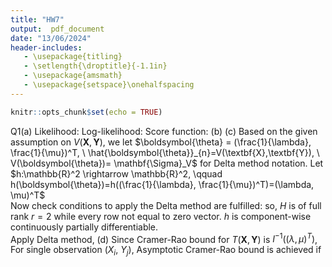 ```yaml
---
title: "HW7"
output:  pdf_document
date: "13/06/2024"
header-includes:
   - \usepackage{titling}
   - \setlength{\droptitle}{-1.1in}
   - \usepackage{amsmath}
   - \usepackage{setspace}\onehalfspacing
---
```


```r
knitr::opts_chunk$set(echo = TRUE)
```
Q1(a) Likelihood:\begin{align*}
L(\lambda,\mu)&=f(\textbf{x},\textbf{y} \mid \lambda,\mu)\\
&=f(x_1,\dots,x_m \mid \lambda)f(y_1,\dots,y_n \mid \mu) \qquad (\textbf{X},\textbf{Y} \ independent)\\
&=\prod_{i=1}^{m}f(x_i \mid \lambda)\prod_{j=1}^{n}f(y_j \mid \mu) \qquad \left( X_i \overset{i.i.d.}{\sim}Exp(\lambda), \ Y_j \overset{i.i.d.}{\sim}Exp(\mu) \right)
\end{align*}
Log-likelihood:\begin{align*}
l(\lambda,\mu)&=log \left( \prod_{i=1}^{m}f(x_i \mid \lambda)\prod_{j=1}^{n}f(y_j \mid \mu) \right)\\
&=\sum_{i=1}^{m}log \ f(x_i \mid \lambda)+\sum_{j=1}^{n}log \ f(y_j \mid \mu)\\
&=\sum_{i=1}^{m}log(\lambda \ exp(-\lambda x_i))+\sum_{j=1}^{n}log(\mu \ exp(-\mu y_j))\\
&=m \ log \ \lambda -\lambda m \bar{x}+n \ log \ \mu -\mu n \bar{y}
\end{align*}
Score function:\begin{align*}
s( \lambda,\mu \mid \textbf{x},\textbf{y} )&= \left( \frac{\partial l(\lambda,\mu)}{\partial \lambda}, \ \frac{\partial l(\lambda,\mu)}{\partial \mu} \right)^T\\
&= \left( \frac{m}{\lambda}-m \bar{x}, \ \frac{n}{\mu}-n \bar{y} \right) ^T \overset{!}{=}(0,0)^T\\
&\Leftrightarrow \begin{cases}
\frac{m}{\lambda}=m \bar{x} \\
\frac{n}{\mu}=n \bar{y} 
\end{cases}\\
\Rightarrow (\hat{\lambda}_{ML}, \ \hat{\mu}_{ML})^T&= \left( \frac{1}{\bar{X}}, \ \frac{1}{\bar{Y}} \right)^T
\end{align*}
(b)\begin{align*}
\mathbb{E}[V(\textbf{X},\textbf{Y})]&= \left( \mathbb{E} \left( \frac{1}{\hat{\lambda}_{ML}} \right), \ \mathbb{E} \left( \frac{1}{\hat{\mu}_{ML}} \right) \right) ^T\\
&= (\mathbb{E} (\bar{X}), \ \mathbb{E} (\bar{Y}))^T\\
&= \left( \frac{1}{m}\sum_{i=1}^{m} \mathbb{E}(X_i), \ \frac{1}{n}\sum_{j=1}^{n} \mathbb{E} (Y_j) \right) ^T\\
&= \left( \frac{1}{\lambda},\frac{1}{\mu} \right) ^T \qquad \left( X_i \overset{i.i.d.}{\sim}Exp(\lambda), \ Y_j \overset{i.i.d.}{\sim}Exp(\mu) \right) \\
Cov(V(\textbf{X},\textbf{Y}))&=Cov \left( \left( \frac{1}{\hat{\lambda}_{ML}}, \ \frac{1}{\hat{\mu}_{ML}} \right) ^T \right) \\
&=Cov(( \bar{X}, \  \bar{Y})^T)\\
&=\begin{pmatrix}
Var(\bar{X})&0\\
0&Var(\bar{Y})
\end{pmatrix}  \qquad (\textbf{X},\textbf{Y} \ independent) \\
&=\begin{pmatrix}
\frac{1}{m^2}Var(\sum_{i=1}^{m}X_i)&0\\
0&\frac{1}{n^2}Var(\sum_{j=1}^{n}Y_j)
\end{pmatrix}  \\
&=\begin{pmatrix}
\frac{1}{m\lambda^2}&0\\
0&\frac{1}{n\mu^2}
\end{pmatrix}  \qquad \left( X_i \overset{i.i.d.}{\sim}Exp(\lambda), \ Y_j \overset{i.i.d.}{\sim}Exp(\mu) \right)
\end{align*}
(c) Based on the given assumption on $V(\textbf{X},\textbf{Y})$, we let $\boldsymbol{\theta} = (\frac{1}{\lambda}, \frac{1}{\mu})^T, \   \hat{\boldsymbol{\theta}}_{n}=V(\textbf{X},\textbf{Y}), \ V(\boldsymbol{\theta})= \mathbf{\Sigma}_V$ for Delta method notation.
\begin{align*}
\begin{pmatrix}
\sqrt{m} &0\\
0& \sqrt{n}
\end{pmatrix} 
(\hat{\boldsymbol{\theta}}_{n}-\boldsymbol{\theta}) \xrightarrow{d} N_2(\boldsymbol{0},V(\boldsymbol{\theta}))
\end{align*}
Let $h:\mathbb{R}^2 \rightarrow \mathbb{R}^2, \qquad h(\boldsymbol{\theta})=h((\frac{1}{\lambda}, \frac{1}{\mu})^T)=(\lambda, \mu)^T$\
Now check conditions to apply the Delta method are fulfilled:
\begin{align*} 
H(\boldsymbol{\theta})&= \left( \frac{\partial h(\boldsymbol{\theta})}{\partial \lambda}, \ \frac{\partial h(\boldsymbol{\theta})}{\partial \mu} \right) \\
&=\begin{pmatrix}
1&0\\
0&1
\end{pmatrix} 
\end{align*}
so, $H$ is of full rank $r=2$ while every row not equal to zero vector. $h$ is component-wise continuously partially differentiable.\
Apply Delta method,
\begin{align*}
h(\hat{\boldsymbol{\theta}}_{n})&=T(\textbf{X},\textbf{Y})\\
\begin{pmatrix}
\sqrt{m} &0\\
0& \sqrt{n}
\end{pmatrix} (h(\hat{\boldsymbol{\theta}}_{n})-h(\boldsymbol{\theta})) &\xrightarrow{d} N_2(0,H(\boldsymbol{\theta})V(\boldsymbol{\theta})H(\boldsymbol{\theta})^T)\\
\begin{pmatrix}
\sqrt{m} &0\\
0& \sqrt{n}
\end{pmatrix} (T(\textbf{X},\textbf{Y})-(\lambda, \mu)^T) &\xrightarrow{d} N_2 \left( 0,\begin{pmatrix}
1&0\\
0&1
\end{pmatrix} \boldsymbol{\Sigma}_V \begin{pmatrix}
1&0\\
0&1
\end{pmatrix} \right) \\
\implies T(\textbf{X},\textbf{Y}) &\overset{a}{\sim} N_2 \left( (\lambda, \mu)^T, \begin{pmatrix}
\sqrt{m} &0\\
0& \sqrt{n}
\end{pmatrix}^{-1} \boldsymbol{\Sigma}_V \begin{pmatrix}
\sqrt{m} &0\\
0& \sqrt{n}
\end{pmatrix}^{-T} \right)
\end{align*}
(d) Since Cramer-Rao bound for $T(\textbf{X},\textbf{Y})$ is $I^{-1} ((\lambda, \mu)^T)$,
\begin{align*}
I((\lambda, \mu)^T)&=\mathbb{E}_{\lambda, \mu} \left[ -\frac{\partial s( \lambda,\mu \mid \textbf{X},\textbf{Y} ) }{\partial (\lambda, \mu)} \right]\\
&=\mathbb{E}_{\lambda, \mu} \left[ -\begin{pmatrix}
\frac{-m}{\lambda^2}&0\\
0&\frac{-n}{\mu^2}
\end{pmatrix} \right]\\
&=\begin{pmatrix}
\frac{m}{\lambda^2}&0\\
0&\frac{n}{\mu^2}
\end{pmatrix}\\
I^{-1} ((\lambda, \mu)^T)&=\frac{\lambda^2 \mu^2}{mn}\begin{pmatrix}
\frac{n}{\mu^2}&0\\
0&\frac{m}{\lambda^2}
\end{pmatrix}\\
&=\begin{pmatrix}
\frac{\lambda^2}{m}&0\\
0&\frac{\mu^2}{n}
\end{pmatrix}
\end{align*}
For single observation $(X_i, \  Y_j)$,
\begin{align*}
i^{-1} ((\lambda, \mu)^T)&=\begin{pmatrix}
\lambda^2 &0\\
0& \mu^2
\end{pmatrix}
\end{align*}
Asymptotic Cramer-Rao bound is achieved if
\begin{align*}
&\boldsymbol{\Sigma}_V = i^{-1} ((\lambda, \mu)^T)\\
&\Leftrightarrow \begin{cases}
\frac{1}{\lambda^2}=\lambda^2\\
\frac{1}{\mu^2} =\mu^2
\end{cases} \\
&\Leftrightarrow \begin{cases}
\lambda =  1 \\
\mu = 1
\end{cases}  \qquad (consider \ real \ solution \ only \ and \ given \  \lambda, \ \mu>0)
\end{align*}
